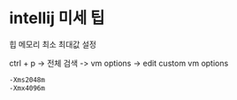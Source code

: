 # intellij 미세 팁

힙 메모리 최소 최대값 설정

ctrl + p -> 전체 검색 -> vm options -> edit custom vm options

```txt
-Xms2048m
-Xmx4096m
```
